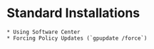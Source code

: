 # Standard Installations
    * Using Software Center
    * Forcing Policy Updates (`gpupdate /force`)